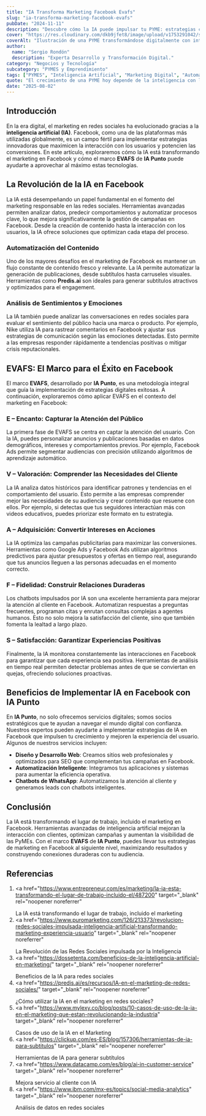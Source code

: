 ```yaml
---
title: "IA Transforma Marketing Facebook Evafs"
slug: "ia-transforma-marketing-facebook-evafs"
pubDate: "2024-11-11"
description: "Descubre cómo la IA puede impulsar tu PYME: estrategias concretas de marketing, automatización y datos para aumentar ventas."
cover: "https://res.cloudinary.com/dkb9jfet8/image/upload/v1753291042/small-business_kk56r6.jpg"
coverAlt: "Ilustración de una PYME transformándose digitalmente con inteligencia artificial."
author:
  name: "Sergio Rondón"
  description: "Experta Desarrollo y Transformación Digital."
category: "Negocios y Tecnología"
subcategory: "PYMES y Emprendimiento"
tags: ["PYMES", "Inteligencia Artificial", "Marketing Digital", "Automatización", "Ventas"]
quote: "El crecimiento de una PYME hoy depende de la inteligencia con la que se aplican datos, IA y estrategia. — Sergio Rondón"
date: "2025-08-02"
---
```




<h2 id="introduccion">Introducción</h2>

En la era digital, el marketing en redes sociales ha evolucionado gracias a la <strong>inteligencia artificial (IA)</strong>. Facebook, como una de las plataformas más utilizadas globalmente, es un campo fértil para implementar estrategias innovadoras que maximicen la interacción con los usuarios y potencien las conversiones. En este artículo, exploraremos cómo la IA está transformando el marketing en Facebook y cómo el marco <strong>EVAFS</strong> de <strong>IA Punto</strong> puede ayudarte a aprovechar al máximo estas tecnologías.

<h2 id="revolucion-ia-facebook">La Revolución de la IA en Facebook</h2>

La IA está desempeñando un papel fundamental en el fomento del marketing responsable en las redes sociales. Herramientas avanzadas permiten analizar datos, predecir comportamientos y automatizar procesos clave, lo que mejora significativamente la gestión de campañas en Facebook. Desde la creación de contenido hasta la interacción con los usuarios, la IA ofrece soluciones que optimizan cada etapa del proceso.

<h3 id="automatizacion-contenido">Automatización del Contenido</h3>
<p>
  Uno de los mayores desafíos en el marketing de Facebook es mantener un flujo
  constante de contenido fresco y relevante. La IA permite automatizar la
  generación de publicaciones, desde subtítulos hasta carruseles visuales.
  Herramientas como <strong>Predis.ai</strong> son ideales para generar
  subtítulos atractivos y optimizados para el engagement.
</p>

<h3 id="analisis-sentimientos">Análisis de Sentimientos y Emociones</h3>
<p>
  La IA también puede analizar las conversaciones en redes sociales para evaluar
  el sentimiento del público hacia una marca o producto. Por ejemplo, Nike
  utiliza IA para rastrear comentarios en Facebook y ajustar sus estrategias de
  comunicación según las emociones detectadas. Esto permite a las empresas
  responder rápidamente a tendencias positivas o mitigar crisis reputacionales.
</p>

<h2 id="evafs-marco-exito-facebook">
  EVAFS: El Marco para el Éxito en Facebook
</h2>

El marco <strong>EVAFS</strong>, desarrollado por <strong>IA Punto</strong>, es una metodología integral que guía la implementación de estrategias digitales exitosas. A continuación, exploraremos cómo aplicar EVAFS en el contexto del marketing en Facebook:

<h3 id="encanto-capturar-atencion">
  E – Encanto: Capturar la Atención del Público
</h3>
<p>
  La primera fase de EVAFS se centra en captar la atención del usuario. Con la
  IA, puedes personalizar anuncios y publicaciones basadas en datos
  demográficos, intereses y comportamientos previos. Por ejemplo, Facebook Ads
  permite segmentar audiencias con precisión utilizando algoritmos de
  aprendizaje automático.
</p>

<h3 id="valoracion-comprender-necesidades">
  V – Valoración: Comprender las Necesidades del Cliente
</h3>
<p>
  La IA analiza datos históricos para identificar patrones y tendencias en el
  comportamiento del usuario. Esto permite a las empresas comprender mejor las
  necesidades de su audiencia y crear contenido que resuene con ellos. Por
  ejemplo, si detectas que tus seguidores interactúan más con videos educativos,
  puedes priorizar este formato en tu estrategia.
</p>

<h3 id="adquisicion-convertir-intereses">
  A – Adquisición: Convertir Intereses en Acciones
</h3>
<p>
  La IA optimiza las campañas publicitarias para maximizar las conversiones.
  Herramientas como Google Ads y Facebook Ads utilizan algoritmos predictivos
  para ajustar presupuestos y ofertas en tiempo real, asegurando que tus
  anuncios lleguen a las personas adecuadas en el momento correcto.
</p>

<h3 id="fidelidad-relaciones-duraderas">
  F – Fidelidad: Construir Relaciones Duraderas
</h3>
<p>
  Los chatbots impulsados por IA son una excelente herramienta para mejorar la
  atención al cliente en Facebook. Automatizan respuestas a preguntas
  frecuentes, programan citas y enrutan consultas complejas a agentes humanos.
  Esto no solo mejora la satisfacción del cliente, sino que también fomenta la
  lealtad a largo plazo.
</p>

<h3 id="satisfaccion-experiencias-positivas">
  S – Satisfacción: Garantizar Experiencias Positivas
</h3>
<p>
  Finalmente, la IA monitorea constantemente las interacciones en Facebook para
  garantizar que cada experiencia sea positiva. Herramientas de análisis en
  tiempo real permiten detectar problemas antes de que se conviertan en quejas,
  ofreciendo soluciones proactivas.
</p>

<h2 id="beneficios-implementar-ia-facebook">
  Beneficios de Implementar IA en Facebook con IA Punto
</h2>

En <strong>IA Punto</strong>, no solo ofrecemos servicios digitales; somos socios estratégicos que te ayudan a navegar el mundo digital con confianza. Nuestros expertos pueden ayudarte a implementar estrategias de IA en Facebook que impulsen tu crecimiento y mejoren la experiencia del usuario. Algunos de nuestros servicios incluyen:

<ul>
  <li>
    <strong>Diseño y Desarrollo Web</strong>: Creamos sitios web profesionales y
    optimizados para SEO que complementan tus campañas en Facebook.
  </li>
  <li>
    <strong>Automatización Inteligente</strong>: Integramos tus aplicaciones y
    sistemas para aumentar la eficiencia operativa.
  </li>
  <li>
    <strong>Chatbots de WhatsApp</strong>: Automatizamos la atención al cliente
    y generamos leads con chatbots inteligentes.
  </li>
</ul>

<h2 id="conclusion">Conclusión</h2>

La IA está transformando el lugar de trabajo, incluido el marketing en Facebook. Herramientas avanzadas de inteligencia artificial mejoran la interacción con clientes, optimizan campañas y aumentan la visibilidad de las PyMEs. Con el marco <strong>EVAFS</strong> de <strong>IA Punto</strong>, puedes llevar tus estrategias de marketing en Facebook al siguiente nivel, maximizando resultados y construyendo conexiones duraderas con tu audiencia.

<h2 id="referencias">Referencias</h2>

1. <a
     href="https://www.entrepreneur.com/es/marketing/la-ia-esta-transformando-el-lugar-de-trabajo-incluido-el/487200"
     target="_blank"
     rel="noopener noreferrer"
   >
     La IA está transformando el lugar de trabajo, incluido el marketing
   </a>
2. <a
     href="https://www.puromarketing.com/126/213373/revolucion-redes-sociales-impulsada-inteligencia-artificial-transformando-marketing-experiencia-usuario"
     target="_blank"
     rel="noopener noreferrer"
   >
     La Revolución de las Redes Sociales impulsada por la Inteligencia
   </a>
3. <a
     href="https://dossetenta.com/beneficios-de-la-inteligencia-artificial-en-marketing/"
     target="_blank"
     rel="noopener noreferrer"
   >
     Beneficios de la IA para redes sociales
   </a>
4. <a
     href="https://predis.ai/es/recursos/IA-en-el-marketing-de-redes-sociales/"
     target="_blank"
     rel="noopener noreferrer"
   >
     ¿Cómo utilizar la IA en el marketing en redes sociales?
   </a>
5. <a
     href="https://www.mylexy.co/blog/posts/10-casos-de-uso-de-la-ia-en-el-marketing-que-estan-revolucionando-la-industria"
     target="_blank"
     rel="noopener noreferrer"
   >
     Casos de uso de la IA en el Marketing
   </a>
6. <a
     href="https://clickup.com/es-ES/blog/157306/herramientas-de-ia-para-subtitulos"
     target="_blank"
     rel="noopener noreferrer"
   >
     Herramientas de IA para generar subtítulos
   </a>
7. <a
     href="https://www.datacamp.com/es/blog/ai-in-customer-service"
     target="_blank"
     rel="noopener noreferrer"
   >
     Mejora servicio al cliente con IA
   </a>
8. <a
     href="https://www.ibm.com/mx-es/topics/social-media-analytics"
     target="_blank"
     rel="noopener noreferrer"
   >
     Análisis de datos en redes sociales
   </a>

